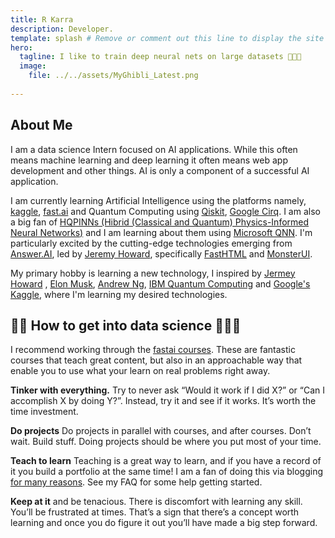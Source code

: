 ```yaml
---
title: R Karra
description: Developer.
template: splash # Remove or comment out this line to display the site sidebar on this page.
hero:
  tagline: I like to train deep neural nets on large datasets 🧠🤖💥
  image:
    file: ../../assets/MyGhibli_Latest.png
  
---
```




</header><main class="content" id="quarto-document-content">
<section id="about-me" class="level1">
<h1>About Me</h1>
<p>I am a data science Intern focused on AI applications. While this often means machine learning and deep learning it often means web app development and other things. AI is only a component of a successful AI application.</p>
<p>I am currently learning Artificial Intelligence using the platforms namely,
  <a href="https://www.kaggle.com/rajeshkumarkarra">kaggle</a>,
  <a href="https://www.fast.ai/">fast.ai</a> and Quantum Computing using
  <a href="https://qiskit.org/">Qiskit</a>, <a href="https://quantumai.google/cirq">Google Cirq</a>.
  I am also a big fan of <a href="https://arxiv.org/abs/2404.15015" target="_blank">HQPINNs (Hibrid (Classical and Quantum) Physics-Informed Neural Networks)</a> and
  I am learning about them using <a href="https://www.microsoft.com/en-us/research/project/quantum-neural-networks/">Microsoft QNN</a>. 
  I'm particularly excited by the cutting-edge technologies emerging from <a href="https://answer.ai/" target="_blank">Answer.AI</a>, led by <a href="https://www.linkedin.com/in/jeremyphoward/" target="_blank">Jeremy Howard</a>, specifically <a href="https://fastht.ml/docs/" target="_blank">FastHTML</a> and <a href="https://monsterui.answer.ai/" target="_blank">MonsterUI</a>.
</p>

<p>My primary hobby is learning a new technology, I inspired by <a href="https://scholar.google.com/citations?user=ZWdEJ54AAAAJ&hl=en">Jermey Howard</a>
  , <a href="https://en.wikipedia.org/wiki/Elon_Musk">Elon Musk</a>,
  <a href="https://www.linkedin.com/in/andrewyng/">Andrew Ng</a>,
  <a href="https://www.ibm.com/quantum/qiskit">IBM Quantum Computing</a> and
  <a href="https://www.kaggle.com/rajeshkumarkarra">Google's Kaggle</a>, where I'm learning my desired technologies.</p>

</section>
<section id="how-to-get-into-data-science" class="level1">
<h1>👨‍💻 How to get into data science 👩🏻‍💻</h1>
<p>I recommend working through the <a href="https://course.fast.ai/">fastai courses</a>. These are fantastic courses that teach great content, but also in an approachable way that enable you to use what your learn on real problems right away.</p>
<p><strong>Tinker with everything.</strong> Try to never ask “Would it work if I did X?” or “Can I accomplish X by doing Y?”. Instead, try it and see if it works. It’s worth the time investment.</p>
<p><strong>Do projects</strong> Do projects in parallel with courses, and after courses. Don’t wait. Build stuff. Doing projects should be where you put most of your time.</p>
<p><strong>Teach to learn</strong> Teaching is a great way to learn, and if you have a record of it you build a portfolio at the same time! I am a fan of doing this via blogging <a href="https://medium.com/@racheltho/why-you-yes-you-should-blog-7d2544ac1045">for many reasons</a>. See my FAQ for some help getting started.</p>
<p><strong>Keep at it</strong> and be tenacious. There is discomfort with learning any skill. You’ll be frustrated at times. That’s a sign that there’s a concept worth learning and once you do figure it out you’ll have made a big step forward.</p>


</section>

